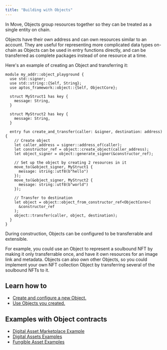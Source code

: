 ```yaml
---
title: "Building with Objects"
---
```


In Move, Objects group resources together so they can be treated as a single entity on chain.

Objects have their own address and can own resources similar to an account. They are useful for representing more complicated data types on-chain as Objects can be used in entry functions directly, and can be transferred as complete packages instead of one resource at a time.

Here's an example of creating an Object and transferring it:

```move filename="Example.move"
module my_addr::object_playground {
  use std::signer;
  use std::string::{Self, String};
  use aptos_framework::object::{Self, ObjectCore};

  struct MyStruct1 has key {
    message: String,
  }

  struct MyStruct2 has key {
    message: String,
  }

  entry fun create_and_transfer(caller: &signer, destination: address) {
    // Create object
    let caller_address = signer::address_of(caller);
    let constructor_ref = object::create_object(caller_address);
    let object_signer = object::generate_signer(&constructor_ref);

    // Set up the object by creating 2 resources in it
    move_to(&object_signer, MyStruct1 {
      message: string::utf8(b"hello")
    });
    move_to(&object_signer, MyStruct2 {
      message: string::utf8(b"world")
    });

    // Transfer to destination
    let object = object::object_from_constructor_ref<ObjectCore>(
      &constructor_ref
    );
    object::transfer(caller, object, destination);
  }
}
```

During construction, Objects can be configured to be transferrable and extensible.

For example, you could use an Object to represent a soulbound NFT by making it only transferrable once, and have it own resources for an image link and metadata. Objects can also own other Objects, so you could implement your own NFT collection Object by transferring several of the soulbound NFTs to it.

## Learn how to

- [Create and configure a new Object.](../../../build/smart-contracts/object/creating-objects)
- [Use Objects you created.](../../../build/smart-contracts/object/using-objects)

## Examples with Object contracts

- [Digital Asset Marketplace Example](https://github.com/aptos-labs/aptos-core/tree/main/aptos-move/move-examples/marketplace)
- [Digital Assets Examples](https://github.com/aptos-labs/aptos-core/tree/main/aptos-move/move-examples/token_objects)
- [Fungible Asset Examples](https://github.com/aptos-labs/aptos-core/tree/main/aptos-move/move-examples/fungible_asset)
